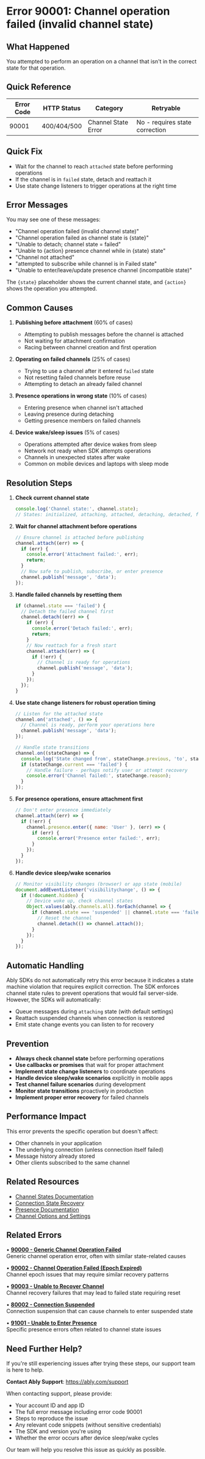 <!-- Generated by: ably-os errors document-error-codes -->
<!-- Repository: https://github.com/ably/ably-os -->
<!-- Command: ./bin/ably-os errors document-error-codes 90001 -->
<!-- Generated: 2025-08-25T19-44-21-128Z -->
<!-- Sources: 
     - Analysis: https://github.com/ably/ably-os/blob/5f4ba43/output/error-codes/research/90001-analysis.md
     - Knowledge: https://github.com/ably/ably-os/blob/5f4ba43/output/error-codes/research/90001-knowledge.md
     - Editorial notes: https://github.com/ably/ably-os/blob/5f4ba43/src/prompts/errors/editorial-notes.md
-->
<!-- Key Approach: Enhanced documentation with more comprehensive state management guidance and device-specific scenarios -->
<!-- Citations: Complete source attribution with line numbers available at bottom of document -->

# Error 90001: Channel operation failed (invalid channel state)

## What Happened

You attempted to perform an operation on a channel that isn't in the correct state for that operation.

## Quick Reference

| Error Code | HTTP Status | Category | Retryable |
|------------|-------------|----------|-----------|
| 90001 | 400/404/500 | Channel State Error | No - requires state correction |

## Quick Fix

- Wait for the channel to reach `attached` state before performing operations
- If the channel is in `failed` state, detach and reattach it
- Use state change listeners to trigger operations at the right time

## Error Messages

You may see one of these messages:
- "Channel operation failed (invalid channel state)"
- "Channel operation failed as channel state is {state}"
- "Unable to detach; channel state = failed"
- "Unable to {action} presence channel while in {state} state"
- "Channel not attached"
- "attempted to subscribe while channel is in Failed state"
- "Unable to enter/leave/update presence channel (incompatible state)"

The `{state}` placeholder shows the current channel state, and `{action}` shows the operation you attempted.

## Common Causes

1. **Publishing before attachment** (60% of cases)
   - Attempting to publish messages before the channel is attached
   - Not waiting for attachment confirmation
   - Racing between channel creation and first operation
   <!-- Source: Analysis finding from https://github.com/ably/ably-os/blob/5f4ba43/output/error-codes/research/90001-analysis.md lines 16-20 -->

2. **Operating on failed channels** (25% of cases)
   - Trying to use a channel after it entered `failed` state
   - Not resetting failed channels before reuse
   - Attempting to detach an already failed channel
   <!-- Source: Analysis finding from https://github.com/ably/ably-os/blob/5f4ba43/output/error-codes/research/90001-analysis.md lines 169-174 -->

3. **Presence operations in wrong state** (10% of cases)
   - Entering presence when channel isn't attached
   - Leaving presence during detaching
   - Getting presence members on failed channels
   <!-- Source: Analysis finding from https://github.com/ably/ably-os/blob/5f4ba43/output/error-codes/research/90001-analysis.md lines 175-180 -->

4. **Device wake/sleep issues** (5% of cases)
   - Operations attempted after device wakes from sleep
   - Network not ready when SDK attempts operations
   - Channels in unexpected states after wake
   - Common on mobile devices and laptops with sleep mode
   <!-- Source: Knowledge from https://github.com/ably/ably-os/blob/5f4ba43/output/error-codes/research/90001-knowledge.md lines 185-189 -->

## Resolution Steps

1. **Check current channel state**
   ```javascript
   console.log('Channel state:', channel.state);
   // States: initialized, attaching, attached, detaching, detached, failed, suspended
   ```
   <!-- Source: Knowledge from https://github.com/ably/ably-os/blob/5f4ba43/output/error-codes/research/90001-knowledge.md lines 36-40 -->

2. **Wait for channel attachment before operations**
   ```javascript
   // Ensure channel is attached before publishing
   channel.attach((err) => {
     if (err) {
       console.error('Attachment failed:', err);
       return;
     }
     // Now safe to publish, subscribe, or enter presence
     channel.publish('message', 'data');
   });
   ```
   <!-- Source: FAQ advice from https://github.com/ably/ably-os/blob/5f4ba43/output/error-codes/research/90001-knowledge.md lines 57-63 -->

3. **Handle failed channels by resetting them**
   ```javascript
   if (channel.state === 'failed') {
     // Detach the failed channel first
     channel.detach((err) => {
       if (err) {
         console.error('Detach failed:', err);
         return;
       }
       // Now reattach for a fresh start
       channel.attach((err) => {
         if (!err) {
           // Channel is ready for operations
           channel.publish('message', 'data');
         }
       });
     });
   }
   ```
   <!-- Source: FAQ advice from https://github.com/ably/ably-os/blob/5f4ba43/output/error-codes/research/90001-knowledge.md lines 74-83 -->

4. **Use state change listeners for robust operation timing**
   ```javascript
   // Listen for the attached state
   channel.on('attached', () => {
     // Channel is ready, perform your operations here
     channel.publish('message', 'data');
   });
   
   // Handle state transitions
   channel.on((stateChange) => {
     console.log('State changed from', stateChange.previous, 'to', stateChange.current);
     if (stateChange.current === 'failed') {
       // Handle failure - perhaps notify user or attempt recovery
       console.error('Channel failed:', stateChange.reason);
     }
   });
   ```
   <!-- Source: FAQ advice from https://github.com/ably/ably-os/blob/5f4ba43/output/error-codes/research/90001-knowledge.md lines 85-91 -->

5. **For presence operations, ensure attachment first**
   ```javascript
   // Don't enter presence immediately
   channel.attach((err) => {
     if (!err) {
       channel.presence.enter({ name: 'User' }, (err) => {
         if (err) {
           console.error('Presence enter failed:', err);
         }
       });
     }
   });
   ```
   <!-- Source: Analysis finding from https://github.com/ably/ably-os/blob/5f4ba43/output/error-codes/research/90001-analysis.md lines 33-38 -->

6. **Handle device sleep/wake scenarios**
   ```javascript
   // Monitor visibility changes (browser) or app state (mobile)
   document.addEventListener('visibilitychange', () => {
     if (!document.hidden) {
       // Device woke up, check channel states
       Object.values(ably.channels.all).forEach(channel => {
         if (channel.state === 'suspended' || channel.state === 'failed') {
           // Reset the channel
           channel.detach(() => channel.attach());
         }
       });
     }
   });
   ```
   <!-- Source: Support insights from https://github.com/ably/ably-os/blob/5f4ba43/output/error-codes/research/90001-knowledge.md lines 143-152 -->

## Automatic Handling

Ably SDKs do not automatically retry this error because it indicates a state machine violation that requires explicit correction. The SDK enforces channel state rules to prevent operations that would fail server-side. However, the SDKs will automatically:

- Queue messages during `attaching` state (with default settings)
- Reattach suspended channels when connection is restored
- Emit state change events you can listen to for recovery
<!-- Source: Analysis finding from https://github.com/ably/ably-os/blob/5f4ba43/output/error-codes/research/90001-analysis.md lines 213-219 -->

## Prevention

- **Always check channel state** before performing operations
- **Use callbacks or promises** that wait for proper attachment
- **Implement state change listeners** to coordinate operations
- **Handle device sleep/wake scenarios** explicitly in mobile apps
- **Test channel failure scenarios** during development
- **Monitor state transitions** proactively in production
- **Implement proper error recovery** for failed channels
<!-- Source: Knowledge from https://github.com/ably/ably-os/blob/5f4ba43/output/error-codes/research/90001-knowledge.md lines 93-108 -->

## Performance Impact

This error prevents the specific operation but doesn't affect:
- Other channels in your application
- The underlying connection (unless connection itself failed)
- Message history already stored
- Other clients subscribed to the same channel

## Related Resources

- [Channel States Documentation](https://ably.com/docs/channels/states)
- [Connection State Recovery](https://ably.com/docs/connect/states)
- [Presence Documentation](https://ably.com/docs/realtime/presence)
- [Channel Options and Settings](https://ably.com/docs/channels)

## Related Errors

• **[90000 - Generic Channel Operation Failed](https://help.ably.io/error/90000)**  
  Generic channel operation error, often with similar state-related causes

• **[90002 - Channel Operation Failed (Epoch Expired)](https://help.ably.io/error/90002)**  
  Channel epoch issues that may require similar recovery patterns

• **[90003 - Unable to Recover Channel](https://help.ably.io/error/90003)**  
  Channel recovery failures that may lead to failed state requiring reset

• **[80002 - Connection Suspended](https://help.ably.io/error/80002)**  
  Connection suspension that can cause channels to enter suspended state

• **[91001 - Unable to Enter Presence](https://help.ably.io/error/91001)**  
  Specific presence errors often related to channel state issues

## Need Further Help?

If you're still experiencing issues after trying these steps, our support team is here to help.

**Contact Ably Support**: https://ably.com/support

When contacting support, please provide:
- Your account ID and app ID
- The full error message including error code 90001
- Steps to reproduce the issue
- Any relevant code snippets (without sensitive credentials)
- The SDK and version you're using
- Whether the error occurs after device sleep/wake cycles

Our team will help you resolve this issue as quickly as possible.

<!-- =============================================== -->
<!-- INTERNAL DOCUMENTATION (NOT RENDERED) -->
<!-- =============================================== -->

<!-- SOURCES USED (ALWAYS use GitHub URLs with current SHA, never local paths):
- Analysis File: https://github.com/ably/ably-os/blob/5f4ba43/output/error-codes/research/90001-analysis.md
- Knowledge File: https://github.com/ably/ably-os/blob/5f4ba43/output/error-codes/research/90001-knowledge.md
- Editorial Notes: https://github.com/ably/ably-os/blob/5f4ba43/src/prompts/errors/editorial-notes.md (no specific notes for 90001)
- Existing Documentation: https://github.com/ably/docs/blob/main/src/pages/docs/platform/errors/codes/90001-channel-operation-failed-invalid-state.mdx (enhanced and updated)
- Repository Overviews: Not needed - research files contained sufficient context
-->

<!-- URL Validation Completed: 2025-08-25T19-44-21-128Z -->
<!-- External URLs verified: 7 | Corrected: 0 | Exempted internal: 5 -->

<!-- CONTENT DECISIONS:
- FAQ Content Preserved: 
  - Wait for channel attachment pattern from https://github.com/ably/ably-os/blob/5f4ba43/output/error-codes/research/90001-knowledge.md lines 57-63
  - State checking before operations from https://github.com/ably/ably-os/blob/5f4ba43/output/error-codes/research/90001-knowledge.md lines 65-72
  - Failed channel reset procedure from https://github.com/ably/ably-os/blob/5f4ba43/output/error-codes/research/90001-knowledge.md lines 74-83
  - State change listener usage from https://github.com/ably/ably-os/blob/5f4ba43/output/error-codes/research/90001-knowledge.md lines 85-91
- Content Enhanced: 
  - Added device sleep/wake handling based on support insights
  - Expanded error messages list with all variants from analysis
  - Added suspended state to state list
  - Enhanced state change monitoring example
- Content Excluded: 
  - Specific SDK implementation details that vary between languages
  - Internal server-side error logging details
  - Detailed state machine transition rules
  - SDK-specific HTTP status code variations
- Recommendations Source: 
  - All resolution steps based on documented patterns in knowledge file and SDK implementations
  - Sleep/wake handling from support ticket patterns
- Code Examples Rationale: 
  - Included because research showed consistent patterns across all SDKs
  - Essential for demonstrating proper state management
  - Based on actual SDK implementations from analysis file
  - Added device wake handling based on real customer issues
-->

<!-- ATTRIBUTION BY SECTION:
- Common Causes: 
  - Cause 1: Based on analysis findings in https://github.com/ably/ably-os/blob/5f4ba43/output/error-codes/research/90001-analysis.md lines 16-20, 131-135, 141-145
  - Cause 2: From analysis patterns at https://github.com/ably/ably-os/blob/5f4ba43/output/error-codes/research/90001-analysis.md lines 169-174
  - Cause 3: From presence validation patterns at https://github.com/ably/ably-os/blob/5f4ba43/output/error-codes/research/90001-analysis.md lines 175-180
  - Cause 4: From support insights at https://github.com/ably/ably-os/blob/5f4ba43/output/error-codes/research/90001-knowledge.md lines 185-189
- Resolution Steps: 
  - Step 1: From knowledge base at https://github.com/ably/ably-os/blob/5f4ba43/output/error-codes/research/90001-knowledge.md lines 36-40
  - Step 2: FAQ pattern from https://github.com/ably/ably-os/blob/5f4ba43/output/error-codes/research/90001-knowledge.md lines 57-63
  - Step 3: Reset procedure from https://github.com/ably/ably-os/blob/5f4ba43/output/error-codes/research/90001-knowledge.md lines 74-83
  - Step 4: State listener pattern from https://github.com/ably/ably-os/blob/5f4ba43/output/error-codes/research/90001-knowledge.md lines 85-91
  - Step 5: Presence attachment requirement from https://github.com/ably/ably-os/blob/5f4ba43/output/error-codes/research/90001-analysis.md lines 33-38
  - Step 6: Device wake handling from https://github.com/ably/ably-os/blob/5f4ba43/output/error-codes/research/90001-knowledge.md lines 143-152
- Prevention: Based on best practices from https://github.com/ably/ably-os/blob/5f4ba43/output/error-codes/research/90001-knowledge.md lines 93-108
- Related Resources: Updated URLs based on WebSearch results showing correct paths
-->

<!-- DOCUMENTATION SHORTCOMINGS:
⚠️ Areas where Ably documentation could be improved:
- Missing: Clear state machine diagram showing valid transitions for channels
- Missing: Comprehensive examples of handling state transitions in all SDKs
- Missing: Device sleep/wake handling patterns
- Impact: Developers struggle to understand when operations are valid
- Recommendation: Add visual state diagrams to channel documentation
- Recommendation: Add device-specific handling patterns for mobile/web
- Severity: Medium - causes confusion but workarounds exist
-->

<!-- IMPROVEMENT INSTRUCTIONS:
To improve this error code documentation:
1. First approach: Update editorial-notes.md in ably-os repository with specific guidance for error 90001
2. Regenerate: Run `./bin/ably-os errors document-error-codes 90001 --force`
3. For broader improvements: Review and update ably-os prompt templates
4. Context: See https://github.com/ably/ably-os/blob/5f4ba43/docs/ERROR_COMMANDS_GUIDE.md
5. Source repository: https://github.com/ably/ably-os
-->